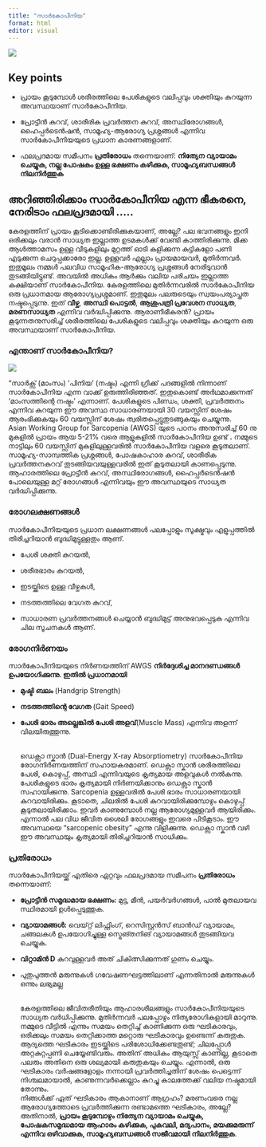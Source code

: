 ```yaml
---
title: "സാർകോപീനിയ"
format: html
editor: visual
---
```


![](images/clipboard-2675290840.png)

::: callout-note
## Key points

-   പ്രായം കൂടുമ്പോൾ ശരീരത്തിലെ പേശികളുടെ വലിപ്പവും ശക്തിയും കുറയുന്ന അവസ്ഥയാണ് സാർകോപീനിയ.

-   പ്രോട്ടീൻ കുറവ്, ശാരീരിക പ്രവർത്തന കുറവ്, അസ്ഥിരോഗങ്ങൾ, ഹൈപ്പർടെൻഷൻ, സാമൂഹ്യ-ആരോഗ്യ പ്രശ്നങ്ങൾ എന്നിവ സാർകോപീനിയയുടെ പ്രധാന കാരണങ്ങളാണ്.

-   ഫലപ്രദമായ സമീപനം **പ്രതിരോധം** തന്നെയാണ്: **നിത്യേന വ്യായാമം ചെയ്യുക, നല്ല പോഷകം ഉള്ള ഭക്ഷണം കഴിക്കുക, സാമൂഹ്യബന്ധങ്ങൾ നിലനിർത്തുക**
:::

## അറിഞ്ഞിരിക്കാം സാർകോപീനിയ എന്ന ഭീകരനെ, നേരിടാം ഫലപ്രദമായി …..

കേരളത്തിന് പ്രായം കൂടിക്കൊണ്ടിരിക്കുകയാണ്, അല്ലേ? പല ഭവനങ്ങളും ഇനി ഒരിക്കലും വരാൻ സാധ്യത ഇല്ലാത്ത ഉടമകൾക്ക് വേണ്ടി കാത്തിരിക്കുന്നു. മിക്ക ആൾത്താമസം ഉള്ള വീടുകളിലും മുറ്റത്ത് ഓടി കളിക്കുന്ന കുട്ടികളോ പണി എടുക്കുന്ന ചെറുപ്പക്കാരോ ഇല്ല. ഉള്ളവർ എല്ലാം പ്രായമായവർ, മുതിർന്നവർ. ഇതുമൂലം നമ്മൾ പലവിധ സാമൂഹിക-ആരോഗ്യ പ്രശ്നങ്ങൾ നേരിടുവാൻ തുടങ്ങിയിട്ടുണ്ട്. അവയിൽ അധികം ആർക്കും വലിയ പരിചയം ഇല്ലാത്ത കക്ഷിയാണ് സാർകോപീനിയ. കേരളത്തിലെ മുതിർന്നവരിൽ സാർകോപീനിയ ഒരു പ്രധാനമായ ആരോഗ്യപ്രശ്നമാണ്. ഇതുമൂലം പലരുടെയും സ്വയംപര്യാപ്തത നഷ്ടപ്പെടുന്നു. ഇത് **വീഴ്ച**, **അസ്ഥി പൊട്ടൽ**, **ആശുപത്രി പ്രവേശന സാധ്യത**, **മരണസാധ്യത** എന്നിവ വർദ്ധിപ്പിക്കുന്നു. ആരാണീഭീകരൻ? പ്രായം കൂടുന്നതനുസരിച്ച് ശരീരത്തിലെ പേശികളുടെ വലിപ്പവും ശക്തിയും കുറയുന്ന ഒരു അവസ്ഥയാണ് സാർകോപീനിയ.

### എന്താണ് സാർകോപീനിയ?

![](images/clipboard-3577452684.png)

“സാർക്സ് (മാംസം) ‘പിനിയ’ (നഷ്ടം) എന്നി ഗ്രീക്ക് പദങ്ങളിൽ നിന്നാണ് സാർകോപീനിയ എന്ന വാക്ക് ഉരുത്തിരിഞ്ഞത്. ഇതുകൊണ്ട് അർഥമാക്കുന്നത് ‘മാംസത്തിന്റെ നഷ്ടം’ എന്നാണ്. പേശികളുടെ പിണ്ഡം, ശക്തി, പ്രവർത്തനം എന്നിവ കുറയുന്ന ഈ അവസ്ഥ സാധാരണയായി 30 വയസ്സിന് ശേഷം ആരംഭിക്കുകയും 60 വയസ്സിന് ശേഷം ത്വരിതപ്പെട്ടുതുടങ്ങുകയും ചെയ്യുന്നു.\
Asian Working Group for Sarcopenia (AWGS) യുടെ പഠനം അനുസരിച്ച് 60 നു മുകളിൽ പ്രായം ആയ 5-21% വരെ ആളുകളിൽ സാർകോപീനിയ ഉണ്ട് **.** നമ്മുടെ നാട്ടിലും 60 വയസ്സിന് മുകളിലുള്ളവരിൽ സാർകോപീനിയ വളരെ കൂടുതലാണ്. സാമൂഹ്യ-സാമ്പത്തിക പ്രശ്നങ്ങൾ, പോഷകാഹാര കുറവ്, ശാരീരിക പ്രവർത്തനകുറവ് തുടങ്ങിയവയുള്ളവരിൽ ഇത് കൂടുതലായി കാണപ്പെടുന്നു. ആഹാരത്തിലെ പ്രോട്ടീൻ കുറവ്, അസ്ഥിരോഗങ്ങൾ, ഹൈപ്പർടെൻഷൻ പോലെയുള്ള മറ്റ് രോഗങ്ങൾ എന്നിവയും ഈ അവസ്ഥയുടെ സാധ്യത വർദ്ധിപ്പിക്കുന്നു.

### രോഗലക്ഷണങ്ങൾ

സാർകോപീനിയയുടെ പ്രധാന ലക്ഷണങ്ങൾ പലപ്പോളും സൂക്ഷ്മവും എളുപ്പത്തിൽ തിരിച്ചറിയാൻ ബുദ്ധിമുട്ടുള്ളതും ആണ്.

-   പേശി ശക്തി കുറയൽ,

-   ശരീരഭാരം കുറയൽ,

-   ഇടയ്ക്കിടെ ഉള്ള വീഴ്ചകൾ,

-   നടത്തത്തിലെ വേഗത കുറവ്,

-   സാധാരണ പ്രവർത്തനങ്ങൾ ചെയ്യാൻ ബുദ്ധിമുട്ട് അനുഭവപ്പെടുക എന്നിവ ചില സൂചനകൾ ആണ്.

### രോഗനിർണയം

സാർകോപീനിയയുടെ നിർണയത്തിന് AWGS **നിർദ്ദേശിച്ച മാനദണ്ഡങ്ങൾ ഉപയോഗിക്കുന്നു. ഇതിൽ പ്രധാനമായി**

-   **മുഷ്ടി** **ബലം** (Handgrip Strength)

-   **നടത്തത്തിന്റെ വേഗത** (Gait Speed)

-   **പേശി ഭാരം അല്ലെങ്കിൽ പേശി അളവ്**(Muscle Mass) എന്നിവ അളന്ന് വിലയിരുത്തുന്നു.

    \
    ഡെക്സാ സ്കാൻ (Dual-Energy X-ray Absorptiometry) സാർകോപീനിയ രോഗനിർണയത്തിന് സഹായകരമാണ്. ഡെക്സാ സ്കാൻ ശരീരത്തിലെ പേശി, കൊഴുപ്പ്, അസ്ഥി എന്നിവയുടെ കൃത്യമായ അളവുകൾ നൽകുന്നു. പേശികളുടെ ഭാരം കൃത്യമായി നിർണയിക്കാനും ഡെക്സാ സ്കാൻ സഹായിക്കുന്നു. Sarcopenia ഉള്ളവരിൽ പേശി ഭാരം സാധാരണയായി കുറവായിരിക്കും. കൂടാതെ, ചിലരിൽ പേശി കുറവായിരിക്കുമ്പോഴും കൊഴുപ്പ് കൂടുതലായിരിക്കാം. ഇവർ കാണുമ്പോൾ നല്ല ആരോഗ്യമുള്ളവർ ആയിരിക്കും. എന്നാൽ പല വിധ ജീവിത ശൈലി രോഗങ്ങളും ഇവരെ പിടികൂടാം. ഈ അവസ്ഥയെ “sarcopenic obesity” എന്നു വിളിക്കുന്നു. ഡെക്സാ സ്കാൻ വഴി ഈ അവസ്ഥയും കൃത്യമായി തിരിച്ചറിയാൻ സാധിക്കും.

### **പ്രതിരോധം**

സാർകോപീനിയയ്ക്ക് എതിരെ ഏറ്റവും ഫലപ്രദമായ സമീപനം **പ്രതിരോധം** തന്നെയാണ്:

-   **പ്രോട്ടീൻ സമൃദ്ധമായ ഭക്ഷണം:** മുട്ട, മീൻ, പയർവർഗങ്ങൾ, പാൽ മുതലായവ സ്ഥിരമായി ഉൾപ്പെടുത്തുക.

-   **വ്യായാമങ്ങൾ:** വെയ്റ്റ് ലിഫ്റ്റിംഗ്, റെസിസ്റ്റൻസ് ബാൻഡ് വ്യായാമം, ചങ്ങലകൾ ഉപയോഗിച്ചുള്ള സ്ട്രെങ്തനിങ് വ്യായാമങ്ങൾ തുടങ്ങിയവ ചെയ്യുക.

-   **വിറ്റാമിൻ D** കുറവുള്ളവർ അത് ചികിത്സിക്കുന്നത് ഗുണം ചെയ്യും.

-   പുതുപുത്തൻ മരുന്നുകൾ ഗവേഷണഘട്ടത്തിലാണ് എന്നതിനാൽ മരുന്നുകൾ ഒന്നും ലഭ്യമല്ല

    \
    കേരളത്തിലെ ജീവിതരീതിയും ആഹാരശീലങ്ങളും സാർകോപീനിയയുടെ സാധ്യത വർധിപ്പിക്കുന്നു. മുതിർന്നവർ പലപ്പോഴും നിത്യരോഗികളായി മാറുന്നു.\
    നമ്മുടെ വീട്ടിൽ എന്നും സമയം തെറ്റിച്ച് കാണിക്കുന്ന ഒരു ഘടികാരവും, ഒരിക്കലും സമയം തെറ്റിക്കാത്ത മറ്റൊരു ഘടികാരവും ഉണ്ടെന്ന് കരുതുക. ആദ്യത്തെ ഘടികാരം ഇടയ്ക്കിടെ പരിശോധിക്കേണ്ടതുണ്ട്; ചിലപ്പോൾ അറ്റകുറ്റപ്പണി ചെയ്യേണ്ടിവരും. അതിന് അധികം ആയുസ്സ് കാണില്ല, കൂടാതെ പലരും അതിനെ ഒരു ശല്യമായി കരുതുകയും ചെയ്യും. എന്നാൽ, ഒരു ഘടികാരം വർഷങ്ങളോളം നന്നായി പ്രവർത്തിച്ചതിന് ശേഷം പെട്ടെന്ന് നിശ്ചലമായാൽ, കാണുന്നവർക്കെല്ലാം കുറച്ചു കാലത്തേക്ക് വലിയ നഷ്ടമായി തോന്നും.\
    നിങ്ങൾക്ക് ഏത് ഘടികാരം ആകാനാണ് ആഗ്രഹം? മരണംവരെ നല്ല ആരോഗ്യത്തോടെ പ്രവർത്തിക്കുന്ന രണ്ടാമത്തെ ഘടികാരം, അല്ലേ?\
    അതിനാൽ, **പ്രായം കൂടുമ്പോഴും നിത്യേന വ്യായാമം ചെയ്യുക, പോഷകസമൃദ്ധമായ ആഹാരം കഴിക്കുക, പുകവലി, മദ്യപാനം, മയക്കുമരുന്ന് എന്നിവ ഒഴിവാക്കുക, സാമൂഹ്യബന്ധങ്ങൾ സജീവമായി നിലനിർത്തുക**.
